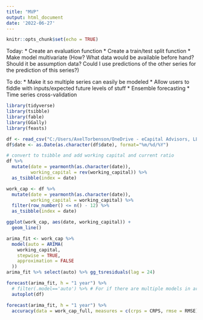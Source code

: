 ```yaml
---
title: "MVP"
output: html_document
date: '2022-06-27'
---
```


```r
knitr::opts_chunk$set(echo = TRUE)
```

Today:
* Create an evaluation function
* Create a train/test split function
* Make model multivariate (How? What data would be available before hand? Should it be assumption data? Could I use predictions of the other series for the prediction of this series?)

To do:
* Make it so multiple series can easily be modeled
* Allow users to fiddle with inputs/expected future levels of stuff
* Ensemble forecasting
* Time series cross-validation

```r
library(tidyverse)
library(tsibble)
library(fable)
library(GGally)
library(feasts)
```

```r
df <- read_csv("C:/Users/AxelTorbenson/OneDrive - eCapital Advisors, LLC/Documents/templates/CapitalForecasting/Data/working_capital_fake_data.csv")
df$date <- as.Date(as.character(df$date), format="%m/%d/%Y")
```
```r
# convert to tsibble and add working capital and current ratio
df %>%
  mutate(date = yearmonth(as.character(date)),
         working_capital = rev(working_capital)) %>%
  as_tsibble(index = date)

work_cap <- df %>%
  mutate(date = yearmonth(as.character(date)),
         working_capital = working_capital) %>%
  filter(row_number() <= n() - 12) %>%
  as_tsibble(index = date)
```
```r
ggplot(work_cap, aes(date, working_capital)) +
  geom_line()
```


```r
arima_fit <- work_cap %>%
  model(auto = ARIMA(
    working_capital,
    stepwise = TRUE,
    approximation = FALSE
  ))
arima_fit %>% select(auto) %>% gg_tsresiduals(lag = 24)
```

```r
forecast(arima_fit, h = "1 year") %>%
  # filter(.model=='auto') %>% # For if there are multiple models in arima_fit
  autoplot(df)
```

```r
forecast(arima_fit, h = "1 year") %>%
  accuracy(data = work_cap_full, measures = c(crps = CRPS, rmse = RMSE))
```
























